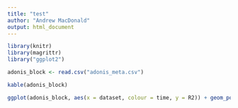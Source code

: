 ```yaml
---
title: "test"
author: "Andrew MacDonald"
output: html_document
---
```


```r
library(knitr)
library(magrittr)
library("ggplot2")

adonis_block <- read.csv("adonis_meta.csv")

kable(adonis_block)
```


```r
ggplot(adonis_block, aes(x = dataset, colour = time, y = R2)) + geom_point() + theme_bw()
```

